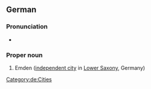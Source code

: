 ==German==
{{wikipedia}}
{{wikipedia|lang=de}}

===Pronunciation===
* {{audio|De-Emden.ogg|Audio|lang=de}}

===Proper noun===
{{head|de|proper nouns}}
# Emden ([[independent city]] in [[Lower Saxony]], Germany)

[[Category:de:Cities]]